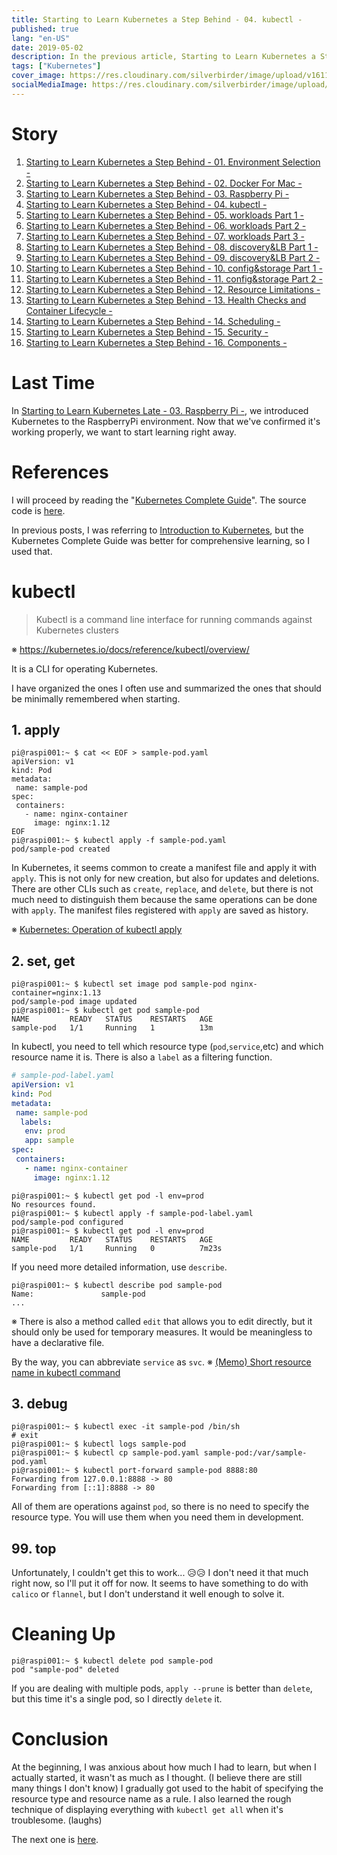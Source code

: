 ```yaml
---
title: Starting to Learn Kubernetes a Step Behind - 04. kubectl -
published: true
lang: "en-US"
date: 2019-05-02
description: In the previous article, Starting to Learn Kubernetes a Step Behind - 03. Raspberry Pi -, we introduced Kubernetes to the RaspberryPi environment. Now that we have successfully confirmed its operation, we would like to start learning right away.
tags: ["Kubernetes"]
cover_image: https://res.cloudinary.com/silverbirder/image/upload/v1611128736/silver-birder.github.io/assets/logo.png
socialMediaImage: https://res.cloudinary.com/silverbirder/image/upload/v1611128736/silver-birder.github.io/assets/logo.png
---
```


# Story

1. [Starting to Learn Kubernetes a Step Behind - 01. Environment Selection -](../start_the_learning_kubernetes_01/index.mdx)
1. [Starting to Learn Kubernetes a Step Behind - 02. Docker For Mac -](../start_the_learning_kubernetes_02/index.mdx)
1. [Starting to Learn Kubernetes a Step Behind - 03. Raspberry Pi -](../start_the_learning_kubernetes_03/index.mdx)
1. [Starting to Learn Kubernetes a Step Behind - 04. kubectl -](../start_the_learning_kubernetes_04/index.mdx)
1. [Starting to Learn Kubernetes a Step Behind - 05. workloads Part 1 -](../start_the_learning_kubernetes_05/index.mdx)
1. [Starting to Learn Kubernetes a Step Behind - 06. workloads Part 2 -](../start_the_learning_kubernetes_06/index.mdx)
1. [Starting to Learn Kubernetes a Step Behind - 07. workloads Part 3 -](../start_the_learning_kubernetes_07/index.mdx)
1. [Starting to Learn Kubernetes a Step Behind - 08. discovery&LB Part 1 -](../start_the_learning_kubernetes_08/index.mdx)
1. [Starting to Learn Kubernetes a Step Behind - 09. discovery&LB Part 2 -](../start_the_learning_kubernetes_09/index.mdx)
1. [Starting to Learn Kubernetes a Step Behind - 10. config&storage Part 1 -](../start_the_learning_kubernetes_10/index.mdx)
1. [Starting to Learn Kubernetes a Step Behind - 11. config&storage Part 2 -](../start_the_learning_kubernetes_11/index.mdx)
1. [Starting to Learn Kubernetes a Step Behind - 12. Resource Limitations -](../start_the_learning_kubernetes_12/index.mdx)
1. [Starting to Learn Kubernetes a Step Behind - 13. Health Checks and Container Lifecycle -](../start_the_learning_kubernetes_13/index.mdx)
1. [Starting to Learn Kubernetes a Step Behind - 14. Scheduling -](../start_the_learning_kubernetes_14/index.mdx)
1. [Starting to Learn Kubernetes a Step Behind - 15. Security -](../start_the_learning_kubernetes_15/index.mdx)
1. [Starting to Learn Kubernetes a Step Behind - 16. Components -](../start_the_learning_kubernetes_16/index.mdx)

# Last Time

In [Starting to Learn Kubernetes Late - 03. Raspberry Pi -](../start_the_learning_kubernetes_03/index.mdx), we introduced Kubernetes to the RaspberryPi environment. Now that we've confirmed it's working properly, we want to start learning right away.

# References

I will proceed by reading the "[Kubernetes Complete Guide](https://www.amazon.co.jp/Kubernetes%E5%AE%8C%E5%85%A8%E3%82%AC%E3%82%A4%E3%83%89-impress-top-gear-%E9%9D%92%E5%B1%B1/dp/4295004804/)". The source code is [here](https://github.com/MasayaAoyama/kubernetes-perfect-guide).

In previous posts, I was referring to [Introduction to Kubernetes](https://www.amazon.co.jp/%E5%85%A5%E9%96%80-Kubernetes-Kelsey-Hightower/dp/4873118409/), but the Kubernetes Complete Guide was better for comprehensive learning, so I used that.

# kubectl

> Kubectl is a command line interface for running commands against Kubernetes clusters

※ https://kubernetes.io/docs/reference/kubectl/overview/

It is a CLI for operating Kubernetes.

I have organized the ones I often use and summarized the ones that should be minimally remembered when starting.

## 1. apply

```shell
pi@raspi001:~ $ cat << EOF > sample-pod.yaml
apiVersion: v1
kind: Pod
metadata:
 name: sample-pod
spec:
 containers:
   - name: nginx-container
     image: nginx:1.12
EOF
pi@raspi001:~ $ kubectl apply -f sample-pod.yaml
pod/sample-pod created
```

In Kubernetes, it seems common to create a manifest file and apply it with `apply`. This is not only for new creation, but also for updates and deletions. There are other CLIs such as `create`, `replace`, and `delete`, but there is not much need to distinguish them because the same operations can be done with `apply`. The manifest files registered with `apply` are saved as history.

※ [Kubernetes: Operation of kubectl apply](https://qiita.com/tkusumi/items/0bf5417c865ef716b221)

## 2. set, get

```shell
pi@raspi001:~ $ kubectl set image pod sample-pod nginx-container=nginx:1.13
pod/sample-pod image updated
pi@raspi001:~ $ kubectl get pod sample-pod
NAME         READY   STATUS    RESTARTS   AGE
sample-pod   1/1     Running   1          13m
```

In kubectl, you need to tell which resource type (`pod`,`service`,etc) and which resource name it is.
There is also a `label` as a filtering function.

```yaml
# sample-pod-label.yaml
apiVersion: v1
kind: Pod
metadata:
 name: sample-pod
  labels:
   env: prod
   app: sample
spec:
 containers:
   - name: nginx-container
     image: nginx:1.12
```

```shell
pi@raspi001:~ $ kubectl get pod -l env=prod
No resources found.
pi@raspi001:~ $ kubectl apply -f sample-pod-label.yaml
pod/sample-pod configured
pi@raspi001:~ $ kubectl get pod -l env=prod
NAME         READY   STATUS    RESTARTS   AGE
sample-pod   1/1     Running   0          7m23s
```

If you need more detailed information, use `describe`.

```shell
pi@raspi001:~ $ kubectl describe pod sample-pod
Name:               sample-pod
...
```

※ There is also a method called `edit` that allows you to edit directly, but it should only be used for temporary measures.
It would be meaningless to have a declarative file.

By the way, you can abbreviate `service` as `svc`.
※ [(Memo) Short resource name in kubectl command](https://qiita.com/nagase/items/3b8f905f432abba15b5a)

## 3. debug

```shell
pi@raspi001:~ $ kubectl exec -it sample-pod /bin/sh
# exit
pi@raspi001:~ $ kubectl logs sample-pod
pi@raspi001:~ $ kubectl cp sample-pod.yaml sample-pod:/var/sample-pod.yaml
pi@raspi001:~ $ kubectl port-forward sample-pod 8888:80
Forwarding from 127.0.0.1:8888 -> 80
Forwarding from [::1]:8888 -> 80
```

All of them are operations against `pod`, so there is no need to specify the resource type. You will use them when you need them in development.

## 99. top

Unfortunately, I couldn't get this to work... 😥😥
I don't need it that much right now, so I'll put it off for now.
It seems to have something to do with `calico` or `flannel`, but I don't understand it well enough to solve it.

# Cleaning Up

```shell
pi@raspi001:~ $ kubectl delete pod sample-pod
pod "sample-pod" deleted
```

If you are dealing with multiple pods, `apply --prune` is better than `delete`, but this time it's a single pod, so I directly `delete` it.

# Conclusion

At the beginning, I was anxious about how much I had to learn,
but when I actually started, it wasn't as much as I thought. (I believe there are still many things I don't know)
I gradually got used to the habit of specifying the resource type and resource name as a rule.
I also learned the rough technique of displaying everything with `kubectl get all` when it's troublesome. (laughs)

The next one is [here](../start_the_learning_kubernetes_05/index.mdx).
